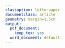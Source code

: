 ```yaml
---
classoption: letterpaper
documentclass: article
geometry: margin=1.5cm
output:
  pdf_document:
    keep_tex: yes
  word_document: default
---
```


<!-- Global figure parameters --> 
\setlength{\unitlength}{1in}
\fontfamily{phv}\selectfont
\pagenumbering{gobble}
<!---\usetypescript[phv]--->

<!-- Figure 1 --> 
\graphicspath{{../../../results/master_output/heatmaps/}}
\textbf{\LARGE{Figure 1}}
\begin{picture}(0,4.5)
\put(0.1,-0.5){\includegraphics[width=3.5in]{all_sig_bpcs.png}}
\put(3.7,0.45){\includegraphics[width=3.5in]{clusters_sig_bpcs.png}}
\put(0.1,-3){\includegraphics[width=3.5in]{number_dynamic_bpcs.pdf}}
\put(0,4.2){\textbf{A}}
\put(3.7,4.2){\textbf{B}}
\put(0,-0.5){\textbf{C}}
\end{picture}
\newpage


<!-- Figure 2 --> 
\graphicspath{{../../../results/external_graphics/go_enrichment/}}
\textbf{\LARGE{Figure 2}}
\begin{picture}(0,4.5)
\put(0,1.65){\includegraphics[width=3in]{fig_2a.png}}
\put(3.5,1.65){\includegraphics[width=3in]{fig_2b.png}}

\put(0.1,-2.2){\includegraphics[width=10in]{node_enrichment_go_v2_1.pdf}}
\put(0,4.2){\textbf{A}}
\put(3.5,4.2){\textbf{B}}
\put(0,1.2){\textbf{C}}
\end{picture}
\newpage
<!-- Figure 3 --> 
<!--\graphicspath{{../../../results/master_output/connectivity/}}
\textbf{\LARGE{Figure 3}}
\begin{picture}(0,4.5)
\put(0,-3.3){\includegraphics[width=7in]{hub_bias_heatmap.pdf}}
\put(0,0){\includegraphics[width=3.5in]{doxorubicin_connnectivity.pdf}}
\put(3.5,2){\includegraphics[width=4in]{component_size_significance_search.pdf}}
\put(3.5,-0.1){\includegraphics[width=3.6in]{density_significance_search.pdf}}
\graphicspath{{../../../results/external_graphics/node_edge_simulation/}}
\put(5.75,0.35){\includegraphics[width=0.7in]{all_edge.pdf}}
\put(5.75,1.65){\includegraphics[width=0.7in]{all_node.pdf}}
\put(5.75,2.65){\includegraphics[width=0.7in]{all_edge.pdf}}
\put(5.75,3.85){\includegraphics[width=0.7in]{all_node.pdf}}
\put(0,4){\textbf{A}}
\put(3.5,4){\textbf{B}}
\put(3.5,2){\textbf{C}}
\put(0,-0.3){\textbf{D}}
\end{picture} -->
\textbf{\LARGE{Figure 3}}
\graphicspath{{../../../results/master_output/connectivity/}}
\begin{picture}(0,4.5)
\put(3.6,-0.75){\includegraphics[width=3.5in]{hub_bias_heatmap.pdf}}
\put(0,-0.5){\includegraphics[width=4in]{doxorubicin_connnectivity.pdf}}
\put(0,-3.91){\includegraphics[width=4.9in]{component_size_significance_search.pdf}}
\put(3.9,-3.7){\includegraphics[width=4.3in]{density_significance_search.pdf}}
\graphicspath{{../../../results/external_graphics/node_edge_simulation/}}
\put(2.7,-3.3){\includegraphics[width=0.7in]{all_edge.pdf}}
\put(2.7,-1.7){\includegraphics[width=0.7in]{all_node.pdf}}
\put(6.45,-3.3){\includegraphics[width=0.7in]{all_edge.pdf}}
\put(6.45,-1.7){\includegraphics[width=0.7in]{all_node.pdf}}
\put(0,4.1){\textbf{A}}
\put(4,4.1){\textbf{B}}
\put(0,-1.3){\textbf{C}}
\put(4,-1.3){\textbf{D}}
\end{picture}
\newpage

<!-- Figure 4 --> 
\graphicspath{{../../../results/master_output/expression_pca/}}
\textbf{\LARGE{Figure 4}}
\begin{picture}(0,4.5)
\put(0,1.25){\includegraphics[width=3.3in]{bcPCA_mRNA_predictions_4h.pdf}}
\put(4,1.25){\includegraphics[width=3.3in]{bcPCA_precision.pdf}}

\put(0,-4){\includegraphics[width=2in]{hub_comparison.pdf}}
\put(0,-0.5){\includegraphics[width=3.5in]{HXT1_HSP30_comparison.pdf}}
\put(3.8,-0.5){\includegraphics[width=3.5in]{LSP1_comparison.pdf}}

\put(0,4){\textbf{A}}
\put(3.8,4){\textbf{B}}
\put(0,1.1){\textbf{C}}
\put(3.8,1.1){\textbf{D}}
\put(0,-0.8){\textbf{E}}
\end{picture}
\newpage

<!-- Figure 4 --> 
\textbf{\LARGE{Figure 5}}
\begin{picture}(0,4.5)
\graphicspath{{../../../results/external_graphics/}}
\put(0,1.1){\includegraphics[width=2.6in]{rbd_knockdown.png}}
\graphicspath{{../../../results/master_output/rbd2/}}
\put(2.9,0.7){\includegraphics[width=3.8in]{rbd2_knockdown.pdf}}
\put(0,4.3){\textbf{A}}
\put(2.9,4.3){\textbf{B}}
\end{picture}

